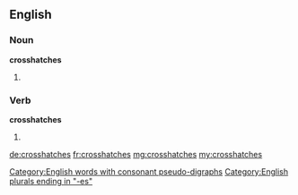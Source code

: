 ==English==

===Noun===
'''crosshatches'''

# {{plural of|crosshatch}}
===Verb===
'''crosshatches'''

# {{en-third-person singular of|crosshatch}}

[[Category:English words with consonant pseudo-digraphs]]
[[Category:English plurals ending in "-es"]]

[[de:crosshatches]]
[[fr:crosshatches]]
[[mg:crosshatches]]
[[my:crosshatches]]